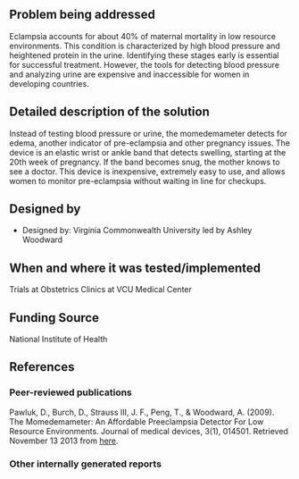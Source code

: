 {{Medical Device
|Health Topic=Maternal mortality 
|Classification=Diagnosis
|Scope=Clinical trial
|Location=Africa, Asia, South America
|Image=Imageneeded.png
}}
<!-- Please make sure to use the format provided below for consistency between all devices. -->
==Problem being addressed==
Eclampsia accounts for about 40% of maternal mortality in low resource environments. This condition is characterized by high blood pressure and heightened protein in the urine. Identifying these stages early is essential for successful treatment. However, the tools for detecting blood pressure and analyzing urine are expensive and inaccessible for women in developing countries.

==Detailed description of the solution==
Instead of testing blood pressure or urine, the momedemameter detects for edema, another indicator of pre-eclampsia and other pregnancy issues. The device is an elastic wrist or ankle band that detects swelling, starting at the 20th week of pregnancy. If the band becomes snug, the mother knows to see a doctor. This device is inexpensive, extremely easy to use, and allows women to monitor pre-eclampsia without waiting in line for checkups. 

==Designed by==
*Designed by: Virginia Commonwealth University led by Ashley Woodward

==When and where it was tested/implemented ==
Trials at Obstetrics Clinics at VCU Medical Center

==Funding Source==
National Institute of Health

==References==
===Peer-reviewed publications===
Pawluk, D., Burch, D., Strauss III, J. F., Peng, T., & Woodward, A. (2009). The Momedemameter: An Affordable Preeclampsia Detector For Low Resource Environments. Journal of medical devices, 3(1), 014501. Retrieved November 13 2013 from [http://www.ncbi.nlm.nih.gov/pmc/articles/PMC3307143/ here].

===Other internally generated reports===

<!-- Add relevant categories, such as [[Category:HIV]] or [[Category:Malaria]] below this line -->